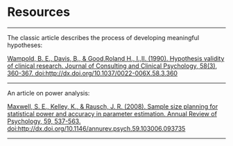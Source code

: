 # Resources {#resources}

___

The classic article describes the process of developing meaningful hypotheses:

[Wampold, B. E., Davis, B., & Good,Roland H., I.,II. (1990). Hypothesis validity of clinical research. Journal of Consulting and Clinical Psychology, 58(3), 360-367. doi:http://dx.doi.org/10.1037/0022-006X.58.3.360](https://ezproxy.callutheran.edu/login?url=https://search-proquest-com.ezproxy.callutheran.edu/docview/210630433?accountid=9839)

 

___

An article on power analysis:

[Maxwell, S. E., Kelley, K., & Rausch, J. R. (2008). Sample size planning for statistical power and accuracy in parameter estimation. Annual Review of Psychology, 59, 537-563. doi:http://dx.doi.org/10.1146/annurev.psych.59.103006.093735](https://ezproxy.callutheran.edu/login?url=https://search-proquest-com.ezproxy.callutheran.edu/docview/205846542?accountid=9839)

___